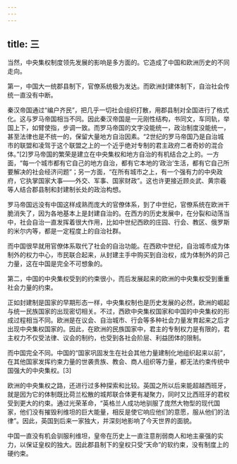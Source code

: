 ```yaml
---
---
---
```

title: 三
---



当然，中央集权制度领先发展的影响是多方面的。它造成了中国和欧洲历史的不同走向。

第一，中国大一统郡县制下，官僚系统极为发达。而欧洲封建体制下，自治社会传统一直没有中断。

秦汉帝国通过“编户齐民”，把几乎一切社会组织打散，用郡县制对全国进行了格式化。这与罗马帝国相当不同。因此秦汉帝国是一元刚性结构，书同文，车同轨，举国上下，如臂使指，步调一致。而罗马帝国的文字没能统一，政治制度没能统一，甚至法律也是不统一的，保留大量地方自治因素。“2世纪的罗马帝国乃是自治城市的联盟和凌驾于这个联盟之上的一个近乎绝对专制的君主政府二者奇妙的混合体。”[2]罗马帝国的繁荣是建立在中央集权和地方自治的有机结合之上的。一方面，“每一个城市都有它自己的地方自治，都有它本地的‘政治’生活，都有它自己所要解决的社会经济问题”；另一方面，“在所有城市之上，有一个强有力的中央政府，它执掌国家大事——外交、军事、国家财政”。这也许更接近顾炎武、黄宗羲等人结合郡县制和封建制长处的政治构想。

罗马帝国远没有中国这样成熟而庞大的官僚体系，到了中世纪，官僚系统在欧洲干脆消失了，因为各地基本上是封建自治的。在西方的历史发展中，在分裂和动荡当中，社会自治一直发挥着很大作用，比如中世纪西欧的庄园、行会、教区、俄罗斯的米尔内等，都是一定程度上的自治社群。

而中国很早就用官僚体系取代了社会的自治功能。在西欧中世纪，自治城市成为体制外的权力中心，市民联合起来，从封建主手中购买到自治权，成为体制外的异己力量，这在中国是完全不可想象的。

第二，中国的中央集权受到的约束很小，而后发展起来的欧洲的中央集权受到重重社会力量的约束。

正如封建制是国家的早期形态一样，中央集权制也是历史发展的必然，欧洲的崛起与统一民族国家的出现密切相关。不过，西欧中央集权国家和中国的中央集权的形成过程相当不同。欧洲是在议会、自治城市、行会等多种社会力量发育起来之后才出现中央集权国家的。因此，在欧洲的民族国家中，君主的专制权力是有限的，君主权力不仅受法律、议会的制约，也受到各社会阶层、利益团体的限制。

而中国完全不同。中国的“国家巩固发生在社会其他力量建制化地组织起来以前”，在其他国家发挥约束力量的世袭贵族、教会、商人组织等力量，都无法约束传统中国强大的中央集权。[3]

欧洲的中央集权之路，还进行过多种探索和比较。英国之所以后来能超越西班牙，就是因为它的体制既比荷兰松散的城邦联合体更有凝聚力，同时又比西班牙的君权受到更大的约束。通过光荣革命，“英格兰人成功地驯服了庞然大物型的现代国家，他们没有摧毁利维坦的巨大能量，相反是使它响应他们的意愿，服从他们的法律”。因此，英国到后来一家独大，并深刻地影响了今天世界的面貌。

中国一直没有机会驯服利维坦，皇帝在历史上一直注意削弱商人和地主豪强的实力，以保证皇权的独大。因此郡县制下的皇权只受“天命”的软约束，没有制度上的硬约束。